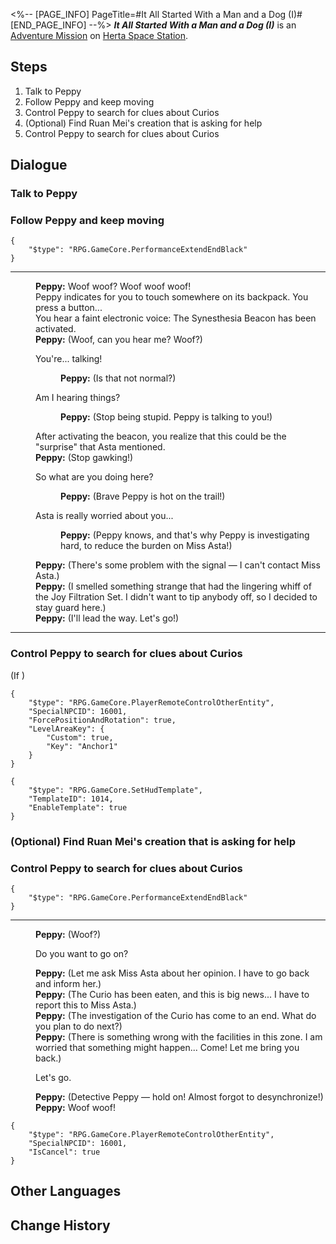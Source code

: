 <%-- [PAGE_INFO]
PageTitle=#It All Started With a Man and a Dog (I)#
[END_PAGE_INFO] --%>
{{Stub|Dialogue.}}
{{Mission Infobox
|id            = 4070011
|title         = 
|image         = <!--Mission It All Started With a Man and a Dog (I).png-->
|type          = Adventure
|event_name    = 
|chapter       = 
|requirements  = {{subst:void|<!--Unknown: {"Type":"Manual"}-->}}
|summary       = <!--official mission summary from Fate's Atlas-->
|characters    = Peppy; Trailblazer
|startLocation = [[Herta Space Station]] - [[Storage Zone]]
|world         = Herta Space Station
|area          = Storage Zone
|prev          = 
|next          = 
|rewards       = 
}}
'''''It All Started With a Man and a Dog (I)''''' is an [[Adventure Mission]] on [[Herta Space Station]].

==Steps==
# Talk to Peppy
# Follow Peppy and keep moving
# Control Peppy to search for clues about Curios
# (Optional) Find Ruan Mei's creation that is asking for help
# Control Peppy to search for clues about Curios

<!--
==Gameplay Notes==

--><!--
==Trial Character==

-->
==Dialogue==
{{Stub Dialogue}}

===Talk to Peppy{{subst:void|<!--407001101-->}}===
{{Mission Description|type=adventure|location=Storage Zone|Peppy's coordinates indicate that it is stuck in the current area. Not knowing what is happening, Asta asks you to meet up with Peppy.}}
{{Dialogue Start}}


{{Dialogue End}}

===Follow Peppy and keep moving{{subst:void|<!--407001102-->}}===
{{Mission Description|type=adventure|location=Storage Zone|update|Thanks to your help, Peppy is out of danger. You have decided to follow its lead and explore the area together...}}
{{Dialogue Start}}
<pre>{
	"$type": "RPG.GameCore.PerformanceExtendEndBlack"
}</pre>
----
:'''Peppy:''' Woof woof? Woof woof woof!
:Peppy indicates for you to touch somewhere on its backpack. You press a button...
:You hear a faint electronic voice: The Synesthesia Beacon has been activated.
:'''Peppy:''' (Woof, can you hear me? Woof?)
:{{DIcon|Arrow}} You're... talking!
::'''Peppy:''' (Is that not normal?)
:{{DIcon|Arrow}} Am I hearing things?
::'''Peppy:''' (Stop being stupid. Peppy is talking to you!)
:After activating the beacon, you realize that this could be the "surprise" that Asta mentioned.
:'''Peppy:''' (Stop gawking!)
:{{DIcon|Arrow}} So what are you doing here?
::'''Peppy:''' (Brave Peppy is hot on the trail!)
:{{DIcon|Arrow}} Asta is really worried about you...
::'''Peppy:''' (Peppy knows, and that's why Peppy is investigating hard, to reduce the burden on Miss Asta!)
:'''Peppy:''' (There's some problem with the signal &mdash; I can't contact Miss Asta.)
:'''Peppy:''' (I smelled something strange that had the lingering whiff of the Joy Filtration Set. I didn't want to tip anybody off, so I decided to stay guard here.)
:'''Peppy:''' (I'll lead the way. Let's go!)
----
{{Dialogue End}}

===Control Peppy to search for clues about Curios{{subst:void|<!--407001103-->}}===
{{Mission Description|type=adventure|location=Storage Zone|update|Asta has developed an incredible synchronization feature for Peppy... Now you and Peppy can venture out in a new form and continue to track down the lost Curio.}}
{{Dialogue Start}}



;(If {{cx}}{{subst:void|<!--{"$type":"RPG.GameCore.ByLocalPlayerIsFakeAvatar"}-->}})
<pre>{
	"$type": "RPG.GameCore.PlayerRemoteControlOtherEntity",
	"SpecialNPCID": 16001,
	"ForcePositionAndRotation": true,
	"LevelAreaKey": {
		"Custom": true,
		"Key": "Anchor1"
	}
}</pre>
<pre>{
	"$type": "RPG.GameCore.SetHudTemplate",
	"TemplateID": 1014,
	"EnableTemplate": true
}</pre>
{{Dialogue End}}

===(Optional) Find Ruan Mei's creation that is asking for help{{subst:void|<!--407001107-->}}===
{{Mission Description|type=adventure|location=Storage Zone|update|You hear a nearby distress call. It seems that more than one Ruan Mei's creation is wandering in this section. If possible, it's better to go and help them.}}
{{Dialogue Start}}


{{Dialogue End}}

===Control Peppy to search for clues about Curios{{subst:void|<!--407001106-->}}===
{{Mission Description|type=adventure|location=Storage Zone|update|Asta has developed an incredible synchronization feature for Peppy... Now you and Peppy can venture out in a new form and continue to track down the lost Curio.}}
{{Dialogue Start}}
<pre>{
	"$type": "RPG.GameCore.PerformanceExtendEndBlack"
}</pre>
----
:'''Peppy:''' (Woof?)
:{{DIcon|Arrow}} Do you want to go on?
:'''Peppy:''' (Let me ask Miss Asta about her opinion. I have to go back and inform her.)
:'''Peppy:''' (The Curio has been eaten, and this is big news... I have to report this to Miss Asta.)
:'''Peppy:''' (The investigation of the Curio has come to an end. What do you plan to do next?)
:'''Peppy:''' (There is something wrong with the facilities in this zone. I am worried that something might happen... Come! Let me bring you back.)
:{{DIcon|Arrow}} Let's go.
:'''Peppy:''' (Detective Peppy &mdash; hold on! Almost forgot to desynchronize!)
:'''Peppy:''' Woof woof!
:{{Black Screen|Peppy desynchronized.}}
<pre>{
	"$type": "RPG.GameCore.PlayerRemoteControlOtherEntity",
	"SpecialNPCID": 16001,
	"IsCancel": true
}</pre>
{{Dialogue End}}

==Other Languages==
{{Other Languages
|en   = It All Started With a Man and a Dog (I)
|zhs  = 开局一人一狗•其一
|zht  = 開局一人一狗•其一
|ja   = スタートは一人と犬一匹・その1
|ko   = 시작은 한 사람과 개 한 마리•1
|es   = Al inicio solo había una persona y un perro&nbsp;I
|fr   = Tout commence avec un homme et un chien&nbsp;(I)
|ru   = Человек собаке друг I
|th   = เริ่มด้วยคนหนึ่งคนและสุนัขหนึ่งตัว 1
|vi   = Hành Trình Một Người Một Chó 1
|de   = Es war einmal ein Mensch und ein Hund (Teil 1)
|id   = Meitantei Peppy I
|pt   = A História Começa Com um Homem e um Cachorro (I)
}}

==Change History==
{{Change History|1.6}}
